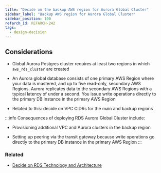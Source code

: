 ```yaml
---
title: "Decide on the backup AWS region for Aurora Global Cluster"
sidebar_label: "Backup AWS region for Aurora Global Cluster"
sidebar_position: 100
refarch_id: REFARCH-242
tags:
  - design-decision
---
```



## Considerations

- Global Aurora Postgres cluster requires at least two regions in which `aws_rds_cluster` are created

- An Aurora global database consists of one primary AWS Region where your data is mastered, and up to five read-only, secondary AWS Regions. Aurora replicates data to the secondary AWS Regions with a typical latency of under a second. You issue write operations directly to the primary DB instance in the primary AWS Region

- Related to this: decide on VPC CIDRs for the main and backup regions

:::info
Consequences of deploying RDS Aurora Global Cluster include:

- Provisioning additional VPC and Aurora clusters in the backup region

- Setting up peering via the transit gateway because write operations go directly to the primary DB instance in the primary AWS Region
  :::

### Related

- [Decide on RDS Technology and Architecture](/layers/data/design-decisions/decide-on-rds-technology-and-architecture)
